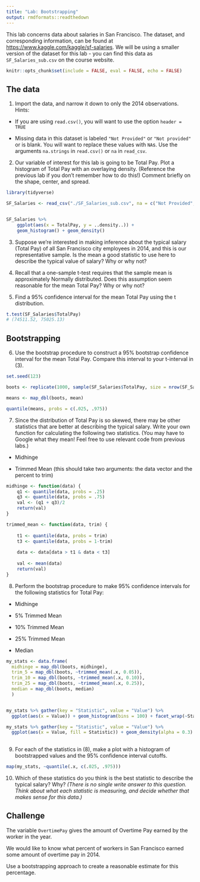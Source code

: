 ```yaml
---
title: "Lab: Bootstrapping"
output: rmdformats::readthedown
---
```


This lab concerns data about salaries in San Francisco.  The dataset, and corresponding information, can be found at [https://www.kaggle.com/kaggle/sf-salaries](https://www.kaggle.com/kaggle/sf-salaries).  We will be using a smaller version of the dataset for this lab - you can find this data as `SF_Salaries_sub.csv` on the course website.

```r
knitr::opts_chunk$set(include = FALSE, eval = FALSE, echo = FALSE)
```

## The data

1. Import the data, and narrow it down to only the 2014 observations.  Hints:

- If you are using `read.csv()`, you will want to use the option `header = TRUE`

- Missing data in this dataset is labeled `"Not Provided"` or `"Not provided"` or is blank.  You will want to replace these values with `NA`s.  Use the arguments `na.strings` in `read.csv()` or `na` in `read_csv`.


2. Our variable of interest for this lab is going to be Total Pay. Plot a histogram of Total Pay with an overlaying density. (Reference the previous lab if you don't remember how to do this!)
Comment briefly on the shape, center, and spread.

```r

library(tidyverse)

SF_Salaries <- read_csv("./SF_Salaries_sub.csv", na = c("Not Provided", "Not provided", ""))


SF_Salaries %>%
    ggplot(aes(x = TotalPay, y = ..density..)) +
    geom_histogram() + geom_density()

```



3. Suppose we're interested in making inference about the typical salary (Total Pay) of all San Francisco city employees in 2014, and this is our representative sample. Is the mean a good statistic to use here to describe the typical value of salary? Why or why not?



4. Recall that a one-sample t-test requires that the sample mean is approximately Normally distributed. Does this assumption seem reasonable for the mean Total Pay? Why or why not? 


5. Find a 95% confidence interval for the mean Total Pay using the t distribution.
```r
t.test(SF_Salaries$TotalPay)
# (74511.52, 75025.13)
``` 


## Bootstrapping
6. Use the bootstrap procedure to construct a 95% bootstrap confidence interval for the mean Total Pay. Compare this interval to your t-interval in (3).

```r
set.seed(123)

boots <- replicate(1000, sample(SF_Salaries$TotalPay, size = nrow(SF_Salaries), replace = T), simplify = FALSE)

means <- map_dbl(boots, mean)

quantile(means, probs = c(.025, .975))

```


7. Since the distribution of Total Pay is so skewed, there may be other statistics that are better at describing the typical salary. Write your own function for calculating the following two statistics.  (You may have to Google what they mean!  Feel free to use relevant code from previous labs.)

- Midhinge

- Trimmed Mean (this should take two arguments: the data vector and the percent to trim)

```r
midhinge <- function(data) {
    q1 <- quantile(data, probs = .25)
    q3 <- quantile(data, probs = .75)
    val <- (q1 + q3)/2
    return(val)
}

trimmed_mean <- function(data, trim) {
    
    t1 <- quantile(data, probs = trim)
    t3 <- quantile(data, probs = 1-trim)
    
    data <- data[data > t1 & data < t3]
  
    val <- mean(data)
    return(val)
}
```

8. Perform the bootstrap procedure to make 95% confidence intervals for the following
statistics for Total Pay:

- Midhinge

- 5% Trimmed Mean

- 10% Trimmed Mean

- 25% Trimmed Mean

- Median

```r

my_stats <- data.frame(
  midhinge = map_dbl(boots, midhinge),
  trim_5 = map_dbl(boots, ~trimmed_mean(.x, 0.05)),
  trim_10 = map_dbl(boots, ~trimmed_mean(.x, 0.10)),
  trim_25 = map_dbl(boots, ~trimmed_mean(.x, 0.25)),
  median = map_dbl(boots, median)
  )


my_stats %>% gather(key = "Statistic", value = "Value") %>%
  ggplot(aes(x = Value)) + geom_histogram(bins = 100) + facet_wrap(~Statistic)

my_stats %>% gather(key = "Statistic", value = "Value") %>%
  ggplot(aes(x = Value, fill = Statistic)) + geom_density(alpha = 0.3)
                           

```



9. For each of the statistics in (8), make a plot with a histogram of bootstrapped values and the
95% confidence interval cutoffs.

```r
map(my_stats, ~quantile(.x, c(.025, .975)))


```


10. Which of these statistics do you think is the best statistic to describe the typical salary?  Why?  *(There is no single write answer to this question.  Think about what each statistic is measuring, and decide whether that makes sense for this data.)*


## Challenge

The variable `OvertimePay` gives the amount of Overtime Pay earned by the worker in
the year.

We would like to know what percent of workers in San Francisco earned some amount
of overtime pay in 2014.

Use a bootstrapping approach to create a reasonable estimate for this percentage.

